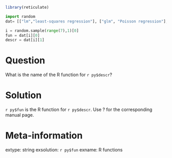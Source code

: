 ```r
library(reticulate)
```

```python
import random
dat= [["lm","least-squares regression"], ["glm", "Poisson regression"], ["glm.nb","negative binomial regression"], ["model.matrix","extracting the regressor matrix from a fitted (generalized) linear model object"],["coef","extracting the estimated coefficients from a fitted (generalized) linear model object"],["vcov","extracting the estimated covariance matrix from a fitted (generalized) linear model object"],["logLik","extracting the fitted log-likelihood from a fitted (generalized) linear model object"]]

i = random.sample(range(7),1)[0]
fun = dat[i][0]
descr = dat[i][1]
```


Question
========
What is the name of the R function for `r py$descr`?

Solution
========
``r py$fun`` is the R function for `r py$descr`.
Use ? for the corresponding manual page.

Meta-information
================
extype: string
exsolution: `r py$fun`
exname: R functions
